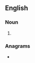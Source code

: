 {{also|énamines}}
==English==

===Noun===
{{head|en|noun form}}

# {{plural of|enamine|lang=en}}

===Anagrams===
* {{anagrams|en|a=aeeimnns|Eisenman}}